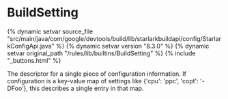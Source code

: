 <html devsite>
<head>
  <meta name="project_path" value="/_project.yaml">
  <meta name="book_path" value="/versions/8.3.0/_book.yaml">
</head>
<body>

<h1 class="page-title" id="modules.BuildSetting">BuildSetting</h1>

{% dynamic setvar source_file "src/main/java/com/google/devtools/build/lib/starlarkbuildapi/config/StarlarkConfigApi.java" %}
{% dynamic setvar version "8.3.0" %}
{% dynamic setvar original_path "/rules/lib/builtins/BuildSetting" %}
{% include "_buttons.html" %}
<!-- {% raw %} -->

The descriptor for a single piece of configuration information. If configuration is a key-value map of settings like {'cpu': 'ppc', 'copt': '-DFoo'}, this describes a single entry in that map.



</body>
</html>

<!-- {% endraw %} -->
